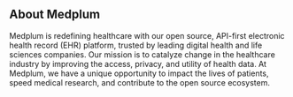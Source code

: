 ## About Medplum

Medplum is redefining healthcare with our open source, API-first electronic health record (EHR) platform, trusted by leading digital health and life sciences companies. Our mission is to catalyze change in the healthcare industry by improving the access, privacy, and utility of health data. At Medplum, we have a unique opportunity to impact the lives of patients, speed medical research, and contribute to the open source ecosystem.
